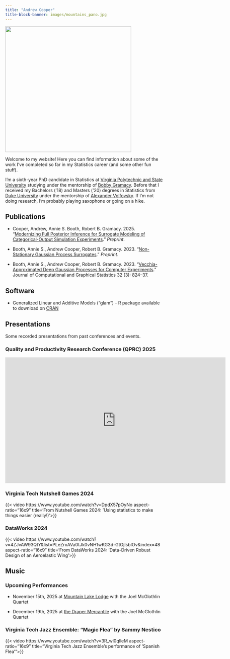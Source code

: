 ```yaml
---
title: "Andrew Cooper"
title-block-banner: images/mountains_pano.jpg
---
```


::: {.grid}

::: {.g-col-5}
![](images/headshot.jpg){fig-align="left" width=400}
:::

::: {.g-col-7}
Welcome to my website! Here you can find information about some of the work I've completed so far in my Statistics career (and some other fun stuff). 

I'm a sixth-year PhD candidate in Statistics at [Virginia Polytechnic and State University](https://www.stat.vt.edu/) studying under the mentorship of [Bobby Gramacy](https://bobby.gramacy.com/). Before that I received my Bachelors ('18) and Masters ('20) degrees in Statistics from [Duke University](https://stat.duke.edu/) under the mentorship of [Alexander Volfovsky](https://volfovsky.github.io/). If I'm not doing research, I'm probably playing saxophone or going on a hike.
:::
:::

## Publications

- Cooper, Andrew, Annie S. Booth, Robert B. Gramacy. 2025. “[Modernizing Full Posterior Inference for Surrogate Modeling of Categorical-Output Simulation Experiments](https://arxiv.org/abs/2501.14946).” *Preprint*.

- Booth, Annie S., Andrew Cooper, Robert B. Gramacy. 2023. “[Non-Stationary Gaussian Process Surrogates](https://arxiv.org/abs/2305.19242).” *Preprint*.  

- Booth, Annie S., Andrew Cooper, Robert B. Gramacy. 2023. “[Vecchia-Approximated Deep Gaussian Processes for Computer Experiments](https://www.tandfonline.com/doi/abs/10.1080/10618600.2022.2129662).” Journal of Computational and Graphical Statistics 32 (3): 824–37.


## Software

- Generalized Linear and Additive Models ("glam") - R package available to download on [CRAN](https://cran.r-project.org/web/packages/glam/index.html)

## Presentations

Some recorded presentations from past conferences and events.

### Quality and Productivity Research Conference (QPRC) 2025

<iframe src="https://www.linkedin.com/embed/feed/update/urn:li:ugcPost:7343428553268453377?compact=1" height="400" width="700" frameborder="0" allowfullscreen="" title="From QPRC 2025: Phase Angle Modeling for RFID Tag Localization with Wrapped Gaussian Processes"></iframe>

### Virginia Tech Nutshell Games 2024

{{< video https://www.youtube.com/watch?v=DpdX57pOyNo aspect-ratio="16x9" title='From Nutshell Games 2024: 'Using statistics to make things easier (really!)'>}}

### DataWorks 2024

{{< video https://www.youtube.com/watch?v=4ZJvAW93QtY&list=PLeZrxAVa0tJk0vNH1wKG3d-GtOjIsbIOv&index=48 aspect-ratio="16x9" title='From DataWorks 2024: ’Data-Driven Robust Design of an Aeroelastic Wing'>}}

## Music

### Upcoming Performances

- November 15th, 2025 at [Mountain Lake Lodge](https://www.mtnlakelodge.com/?gad_source=1&gad_campaignid=1675777363&gbraid=0AAAAADuOVzj1VJ7OESJqRUKRSn9RXGxlE&gclid=CjwKCAjwr8LHBhBKEiwAy47uUhcHz2S-7qb-SHqz1Hfl5U2A7V1Tryh-lrBNcsG6XzyxVu7U4fb-oBoC0r0QAvD_BwE) with the Joel McGlothlin Quartet

- December 19th, 2025 at [the Draper Mercantile](https://draperisfordreamers.com/) with the Joel McGlothlin Quartet

### Virginia Tech Jazz Ensemble: "Magic Flea" by Sammy Nestico

{{< video https://www.youtube.com/watch?v=3R_wl0qlleM aspect-ratio="16x9" title="Virginia Tech Jazz Ensemble's performance of 'Spanish Flea'">}}